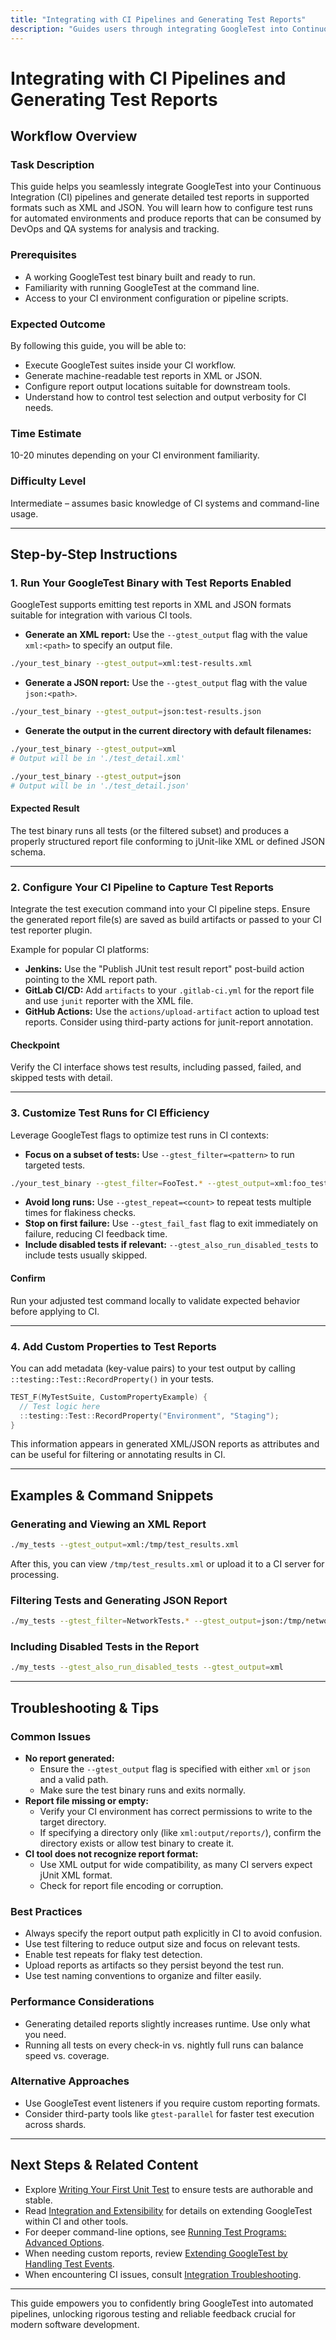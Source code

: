 ```yaml
---
title: "Integrating with CI Pipelines and Generating Test Reports"
description: "Guides users through integrating GoogleTest into Continuous Integration environments, generating XML/JSON reports, and using commonly-supported formats for downstream analysis and tracking in DevOps or QA workflows."
---
```


# Integrating with CI Pipelines and Generating Test Reports

## Workflow Overview

### Task Description
This guide helps you seamlessly integrate GoogleTest into your Continuous Integration (CI) pipelines and generate detailed test reports in supported formats such as XML and JSON. You will learn how to configure test runs for automated environments and produce reports that can be consumed by DevOps and QA systems for analysis and tracking.

### Prerequisites
- A working GoogleTest test binary built and ready to run.
- Familiarity with running GoogleTest at the command line.
- Access to your CI environment configuration or pipeline scripts.

### Expected Outcome
By following this guide, you will be able to:
- Execute GoogleTest suites inside your CI workflow.
- Generate machine-readable test reports in XML or JSON.
- Configure report output locations suitable for downstream tools.
- Understand how to control test selection and output verbosity for CI needs.

### Time Estimate
10-20 minutes depending on your CI environment familiarity.

### Difficulty Level
Intermediate – assumes basic knowledge of CI systems and command-line usage.

---

## Step-by-Step Instructions

### 1. Run Your GoogleTest Binary with Test Reports Enabled

GoogleTest supports emitting test reports in XML and JSON formats suitable for integration with various CI tools.

- **Generate an XML report:** Use the `--gtest_output` flag with the value `xml:<path>` to specify an output file.

```bash
./your_test_binary --gtest_output=xml:test-results.xml
```

- **Generate a JSON report:** Use the `--gtest_output` flag with the value `json:<path>`.

```bash
./your_test_binary --gtest_output=json:test-results.json
```

- **Generate the output in the current directory with default filenames:**

```bash
./your_test_binary --gtest_output=xml
# Output will be in './test_detail.xml'

./your_test_binary --gtest_output=json
# Output will be in './test_detail.json'
```

#### Expected Result
The test binary runs all tests (or the filtered subset) and produces a properly structured
report file conforming to jUnit-like XML or defined JSON schema.

---

### 2. Configure Your CI Pipeline to Capture Test Reports

Integrate the test execution command into your CI pipeline steps. Ensure the generated report file(s) are saved as build artifacts or passed to your CI test reporter plugin.

Example for popular CI platforms:

- **Jenkins:** Use the "Publish JUnit test result report" post-build action pointing to the XML report path.
- **GitLab CI/CD:** Add `artifacts` to your `.gitlab-ci.yml` for the report file and use `junit` reporter with the XML file.
- **GitHub Actions:** Use the `actions/upload-artifact` action to upload test reports. Consider using third-party actions for junit-report annotation.

#### Checkpoint
Verify the CI interface shows test results, including passed, failed, and skipped tests with detail.

---

### 3. Customize Test Runs for CI Efficiency

Leverage GoogleTest flags to optimize test runs in CI contexts:

- **Focus on a subset of tests:** Use `--gtest_filter=<pattern>` to run targeted tests.

```bash
./your_test_binary --gtest_filter=FooTest.* --gtest_output=xml:foo_test_results.xml
```

- **Avoid long runs:** Use `--gtest_repeat=<count>` to repeat tests multiple times for flakiness checks.
- **Stop on first failure:** Use `--gtest_fail_fast` flag to exit immediately on failure, reducing CI feedback time.
- **Include disabled tests if relevant:** `--gtest_also_run_disabled_tests` to include tests usually skipped.

#### Confirm
Run your adjusted test command locally to validate expected behavior before applying to CI.

---

### 4. Add Custom Properties to Test Reports

You can add metadata (key-value pairs) to your test output by calling `::testing::Test::RecordProperty()` in your tests.

```cpp
TEST_F(MyTestSuite, CustomPropertyExample) {
  // Test logic here
  ::testing::Test::RecordProperty("Environment", "Staging");
}
```

This information appears in generated XML/JSON reports as attributes and can be useful for filtering or annotating results in CI.


---

## Examples & Command Snippets

### Generating and Viewing an XML Report

```bash
./my_tests --gtest_output=xml:/tmp/test_results.xml
```

After this, you can view `/tmp/test_results.xml` or upload it to a CI server for processing.

### Filtering Tests and Generating JSON Report

```bash
./my_tests --gtest_filter=NetworkTests.* --gtest_output=json:/tmp/network_test_results.json
```

### Including Disabled Tests in the Report

```bash
./my_tests --gtest_also_run_disabled_tests --gtest_output=xml
```

---

## Troubleshooting & Tips

### Common Issues

- **No report generated:** 
  - Ensure the `--gtest_output` flag is specified with either `xml` or `json` and a valid path.
  - Make sure the test binary runs and exits normally.
- **Report file missing or empty:**
  - Verify your CI environment has correct permissions to write to the target directory.
  - If specifying a directory only (like `xml:output/reports/`), confirm the directory exists or allow test binary to create it.
- **CI tool does not recognize report format:**
  - Use XML output for wide compatibility, as many CI servers expect jUnit XML format.
  - Check for report file encoding or corruption.

### Best Practices

- Always specify the report output path explicitly in CI to avoid confusion.
- Use test filtering to reduce output size and focus on relevant tests.
- Enable test repeats for flaky test detection.
- Upload reports as artifacts so they persist beyond the test run.
- Use test naming conventions to organize and filter easily.

### Performance Considerations

- Generating detailed reports slightly increases runtime. Use only what you need.
- Running all tests on every check-in vs. nightly full runs can balance speed vs. coverage.

### Alternative Approaches

- Use GoogleTest event listeners if you require custom reporting formats.
- Consider third-party tools like `gtest-parallel` for faster test execution across shards.

---

## Next Steps & Related Content

- Explore [Writing Your First Unit Test](/guides/getting-started/writing-your-first-test) to ensure tests are authorable and stable.
- Read [Integration and Extensibility](/overview/architecture-concepts/integration-overview) for details on extending GoogleTest within CI and other tools.
- For deeper command-line options, see [Running Test Programs: Advanced Options](/docs/advanced.md#running-test-programs-advanced-options).
- When needing custom reports, review [Extending GoogleTest by Handling Test Events](/docs/advanced.md#extending-google-test-by-handling-test-events).
- When encountering CI issues, consult [Integration Troubleshooting](/faq/advanced-usage-optimization/integration-with-other-tools).

---

This guide empowers you to confidently bring GoogleTest into automated pipelines, unlocking rigorous testing and reliable feedback crucial for modern software development.